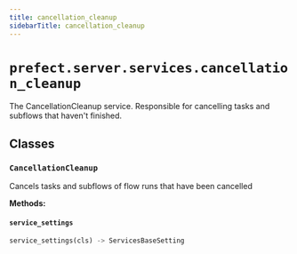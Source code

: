 ```yaml
---
title: cancellation_cleanup
sidebarTitle: cancellation_cleanup
---
```


# `prefect.server.services.cancellation_cleanup`



The CancellationCleanup service. Responsible for cancelling tasks and subflows that haven't finished.


## Classes

### `CancellationCleanup` <sup><a href="https://github.com/PrefectHQ/prefect/blob/main/src/prefect/server/services/cancellation_cleanup.py#L26" target="_blank"><Icon icon="github" size="14" /></a></sup>


Cancels tasks and subflows of flow runs that have been cancelled


**Methods:**

#### `service_settings` <sup><a href="https://github.com/PrefectHQ/prefect/blob/main/src/prefect/server/services/cancellation_cleanup.py#L32" target="_blank"><Icon icon="github" size="14" /></a></sup>

```python
service_settings(cls) -> ServicesBaseSetting
```
